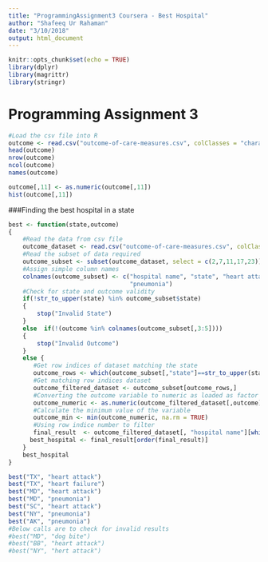 ```yaml
---
title: "ProgrammingAssignment3 Coursera - Best Hospital"
author: "Shafeeq Ur Rahaman"
date: "3/10/2018"
output: html_document
---
```


```r
knitr::opts_chunk$set(echo = TRUE)
library(dplyr)
library(magrittr)
library(stringr)
```
# Programming Assignment 3
```r
#Load the csv file into R
outcome <- read.csv("outcome-of-care-measures.csv", colClasses = "character")
head(outcome)
nrow(outcome)
ncol(outcome)
names(outcome)
```

```r
outcome[,11] <- as.numeric(outcome[,11])
hist(outcome[,11])
```

###Finding the best hospital in a state
```r
best <- function(state,outcome)
{
    #Read the data from csv file
    outcome_dataset <- read.csv("outcome-of-care-measures.csv", colClasses = "character")
    #Read the subset of data required
    outcome_subset <- subset(outcome_dataset, select = c(2,7,11,17,23))
    #Assign simple column names
    colnames(outcome_subset) <- c("hospital name", "state", "heart attack", "heart failure", 
                                  "pneumonia")
    #Check for state and outcome validity
    if(!str_to_upper(state) %in% outcome_subset$state) 
    {
        stop("Invalid State")
    }
    else  if(!(outcome %in% colnames(outcome_subset[,3:5])))
    {
        stop("Invalid Outcome")
    }
    else {
       #Get row indices of dataset matching the state
       outcome_rows <- which(outcome_subset[,"state"]==str_to_upper(state))
       #Get matching row indices dataset 
       outcome_filtered_dataset <- outcome_subset[outcome_rows,]
       #Converting the outcome variable to numeric as loaded as factor by default
       outcome_numeric <- as.numeric(outcome_filtered_dataset[,outcome])
       #Calculate the minimum value of the variable
       outcome_min <- min(outcome_numeric, na.rm = TRUE)
       #Using row indice number to filter
       final_result  <- outcome_filtered_dataset[, "hospital name"][which(outcome_numeric == outcome_min)]
      best_hospital <- final_result[order(final_result)]
    }
    best_hospital
}
```
```r
best("TX", "heart attack")
best("TX", "heart failure")
best("MD", "heart attack")
best("MD", "pneumonia")
best("SC", "heart attack")
best("NY", "pneumonia")
best("AK", "pneumonia")
#Below calls are to check for invalid results
#best("MD", "dog bite")
#best("BB", "heart attack")
#best("NY", "hert attack")
```






























